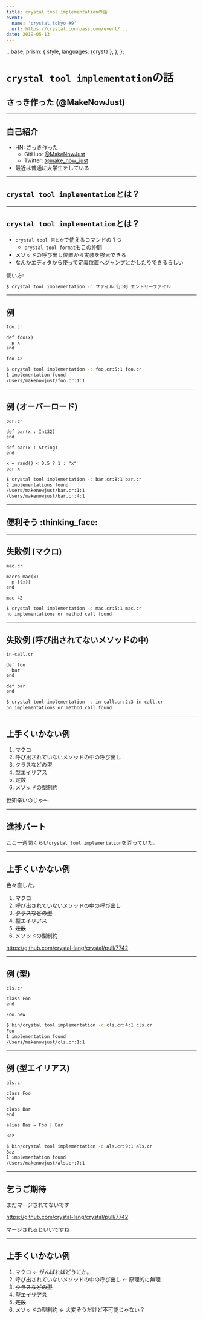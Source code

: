 ```yaml
---
title: crystal tool implementationの話
event:
  name: 'crystal.tokyo #9'
  url: https://crystal.connpass.com/event/...
date: 2019-05-13
---
```



  ...base,
  prism: {
    style,
    languages: {crystal},
  },
};

# `crystal tool implementation`の話

## さっき作った (@MakeNowJust)

---

## 自己紹介

- HN: さっき作った
  - GitHub: [@MakeNowJust](https://github.com/MakeNowJust)
  - Twitter: [@make_now_just](https://twitter.com/make_now_just)
- 最近は普通に大学生をしている

---

## `crystal tool implementation`とは？

---

## `crystal tool implementation`とは？

- `crystal tool 何とか`で使えるコマンドの 1 つ
  - `crystal tool format`もこの仲間
- メソッドの呼び出し位置から実装を検索できる
- なんかエディタから使って定義位置へジャンプとかしたりできるらしい

使い方:

```bash
$ crystal tool implementation -c ファイル:行:列 エントリーファイル
```

---

## 例

`foo.cr`

```crystal
def foo(x)
  p x
end

foo 42
```

```bash
$ crystal tool implementation -c foo.cr:5:1 foo.cr
1 implementation found
/Users/makenowjust/foo.cr:1:1
```

---

## 例 (オーバーロード)

`bar.cr`

```crystal
def bar(x : Int32)
end

def bar(x : String)
end

x = rand() < 0.5 ? 1 : "x"
bar x
```

```bash
$ crystal tool implementation -c bar.cr:8:1 bar.cr
2 implementations found
/Users/makenowjust/bar.cr:1:1
/Users/makenowjust/bar.cr:4:1
```

---

## 便利そう :thinking_face:

---

## 失敗例 (マクロ)

`mac.cr`

```crystal
macro mac(x)
  p {{x}}
end

mac 42
```

```bash
$ crystal tool implementation -c mac.cr:5:1 mac.cr
no implementations or method call found
```

---

## 失敗例 (呼び出されてないメソッドの中)

`in-call.cr`

```crystal
def foo
  bar
end

def bar
end
```

```bash
$ crystal tool implementation -c in-call.cr:2:3 in-call.cr
no implementations or method call found
```

---

## 上手くいかない例

1. マクロ
2. 呼び出されていないメソッドの中の呼び出し
3. クラスなどの型
4. 型エイリアス
5. 定数
6. メソッドの型制約

世知辛いのじゃ〜

---

## 進捗パート

ここ一週間くらい`crystal tool implementation`を弄っていた。

---

## 上手くいかない例

色々直した。

1. マクロ
2. 呼び出されていないメソッドの中の呼び出し
3. ~~クラスなどの型~~
4. ~~型エイリアス~~
5. ~~定数~~
6. メソッドの型制約

https://github.com/crystal-lang/crystal/pull/7742

---

## 例 (型)

`cls.cr`

```crystal
class Foo
end

Foo.new
```

```bash
$ bin/crystal tool implementation -c cls.cr:4:1 cls.cr
Foo
1 implementation found
/Users/makenowjust/cls.cr:1:1
```

---

## 例 (型エイリアス)

`als.cr`

```crystal
class Foo
end

class Bar
end

alias Baz = Foo | Bar

Baz
```

```bash
$ bin/crystal tool implementation -c als.cr:9:1 als.cr
Baz
1 implementation found
/Users/makenowjust/als.cr:7:1
```

---

## 乞うご期待

まだマージされてないです

https://github.com/crystal-lang/crystal/pull/7742

マージされるといいですね

---

## 上手くいかない例

1. マクロ ← がんばればどうにか。
2. 呼び出されていないメソッドの中の呼び出し ← 原理的に無理
3. ~~クラスなどの型~~
4. ~~型エイリアス~~
5. ~~定数~~
6. メソッドの型制約 ← 大変そうだけど不可能じゃない？
